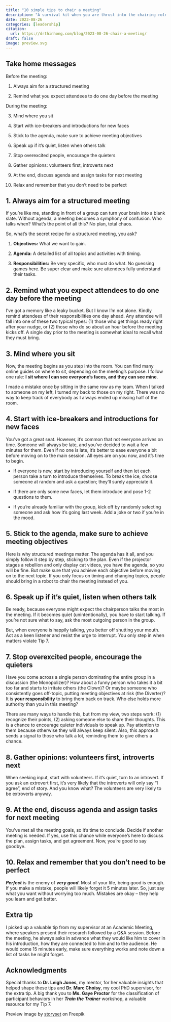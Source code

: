 ```yaml
---
title: "10 simple tips to chair a meeting"
description: "A survival kit when you are thrust into the chairing role"
date: 2023-08-26
categories: [leadership]
citation: 
  url: https://drthinhong.com/blog/2023-08-26-chair-a-meeting/
draft: false
image: preview.svg
---
```


## Take home messages

::: {.callout-note appearance="simple" icon=false}

Before the meeting:

1. Always aim for a structured meeting

2. Remind what you expect attendees to do one day before the meeting

During the meeting:

3. Mind where you sit

4. Start with ice-breakers and introductions for new faces

5. Stick to the agenda, make sure to achieve meeting objectives

6. Speak up if it's quiet, listen when others talk

7. Stop overexcited people, encourage the quieters

8. Gather opinions: volunteers first, introverts next

9. At the end, discuss agenda and assign tasks for next meeting

10. Relax and remember that you don't need to be perfect

:::

## 1. Always aim for a structured meeting

If you're like me, standing in front of a group can turn your brain into a blank slate. Without agenda, a meeting becomes a symphony of confusion. Who talks when? What's the point of all this? No plan, total chaos.

So, what's the secret recipe for a structured meeting, you ask?

1. **Objectives:** What we want to gain.

2. **Agenda:** A detailed list of all topics and activities with timing.

3. **Responsibilities:** Be very specific, who must do what. No guessing games here. Be super clear and make sure attendees fully understand their tasks.

## 2. Remind what you expect attendees to do one day before the meeting

I've got a memory like a leaky bucket. But I know I'm not alone. Kindly remind attendees of their responsibilities one day ahead. Any attendee will fall into one of these two typical types: (1) those who get things ready right after your nudge, or (2) those who do so about an hour before the meeting kicks off. A single day prior to the meeting is somewhat ideal to recall what they must bring.

## 3. Mind where you sit

Now, the meeting begins as you step into the room. You can find many online guides on where to sit, depending on the meeting's purpose. I follow one rule: **I sit where I can see everyone's faces, and they can see mine**.

I made a mistake once by sitting in the same row as my team. When I talked to someone on my left, I turned my back to those on my right. There was no way to keep track of everybody as I always ended up missing half of the room.

## 4. Start with ice-breakers and introductions for new faces

You've got a great seat. However, it's common that not everyone arrives on time. Someone will always be late, and you've decided to wait a few minutes for them. Even if no one is late, it's better to ease everyone a bit before moving on to the main session. All eyes are on you now, and it's time to begin.

* If everyone is new, start by introducing yourself and then let each person take a turn to introduce themselves. To break the ice, choose someone at random and ask a question; they'll surely appreciate it.

* If there are only some new faces, let them introduce and pose 1-2 questions to them.

* If you're already familiar with the group, kick off by randomly selecting someone and ask how it's going last week. Add a joke or two if you're in the mood.

## 5. Stick to the agenda, make sure to achieve meeting objectives

Here is why structured meetings matter. The agenda has it all, and you simply follow it step by step, sticking to the plan. Even if the projector stages a rebellion and only display cat videos, you have the agenda, so you will be fine. But make sure that you achieve each objective before moving on to the next topic. If you only focus on timing and changing topics, people should bring in a robot to chair the meeting instead of you.

## 6. Speak up if it's quiet, listen when others talk

Be ready, because everyone might expect the chairperson talks the most in the meeting. If it becomes quiet (unintentionally), you have to start talking. If you're not sure what to say, ask the most outgoing person in the group.

But, when everyone is happily talking, you better off shutting your mouth. Act as a keen listener and resist the urge to interrupt. You only step in when matters violate Tip 7.

## 7. Stop overexcited people, encourage the quieters

Have you come across a single person dominating the entire group in a discussion (the Monopolizer)? How about a funny person who takes it a bit too far and starts to irritate others (the Clown)? Or maybe someone who consistently goes off-topic, putting meeting objectives at risk (the Diverter)? It is **your responsibility** to bring them back on track. Who else holds more authority than you in this meeting?

There are many ways to handle this, but from my view, two steps work: (1) recognize their points, (2) asking someone else to share their thoughts. This is a chance to encourage quieter individuals to speak up. Pay attention to them because otherwise they will always keep silent. Also, this approach sends a signal to those who talk a lot, reminding them to give others a chance.

## 8. Gather opinions: volunteers first, introverts next

When seeking input, start with volunteers. If it's quiet, turn to an introvert. If you ask an extrovert first, it's very likely that the introverts will only say "I agree", end of story. And you know what? The volunteers are very likely to be extroverts anyway.

## 9. At the end, discuss agenda and assign tasks for next meeting

You've met all the meeting goals, so it's time to conclude. Decide if another meeting is needed. If yes, use this chance while everyone's here to discuss the plan, assign tasks, and get agreement. Now, you're good to say goodbye.

## 10. Relax and remember that you don't need to be perfect

***Perfect*** is the enemy of ***very good***. Most of your life, being good is enough. If you make a mistake, people will likely forget it 5 minutes later. So, just say what you want without worrying too much. Mistakes are okay – they help you learn and get better.

## Extra tip

I picked up a valuable tip from my supervisor at an Academic Meeting, where speakers present their research followed by a Q&A session. Before the meeting, he always asks in advance what they would like him to cover in his introduction, how they are connected to him and to the audience. He would come 15 minutes early, make sure everything works and note down a list of tasks he might forget.

## Acknowledgments

Special thanks to **Dr. Leigh Jones**, my mentor, for her valuable insights that helped shape these tips and **Dr. Marc Choisy**, my cool PhD supervisor, for the extra tip. A big thank you to **Ms. Gaye Proctor** for the classification of participant behaviors in her ***Train the Trainer*** workshop, a valuable resource for my Tip 7.

:::{.credit}
Preview image by [storyset](https://www.freepik.com/free-vector/team-concept-illustration_8961437.htm) on Freepik
:::
